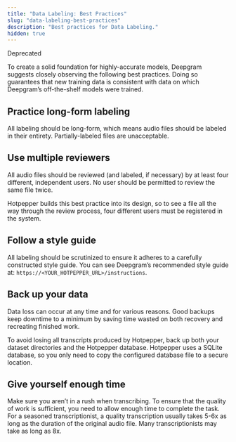 ```yaml
---
title: "Data Labeling: Best Practices"
slug: "data-labeling-best-practices"
description: "Best practices for Data Labeling."
hidden: true
---
```


<span class="dg-badge deprecated">Deprecated</span>

To create a solid foundation for highly-accurate models, Deepgram suggests closely observing the following best practices. Doing so guarantees that new training data is consistent with data on which Deepgram’s off-the-shelf models were trained.

## Practice long-form labeling

All labeling should be long-form, which means audio files should be labeled in their entirety. Partially-labeled files are unacceptable.

## Use multiple reviewers

All audio files should be reviewed (and labeled, if necessary) by at least four different, independent users. No user should be permitted to review the same file twice.

Hotpepper builds this best practice into its design, so to see a file all the way through the review process, four different users must be registered in the system.

## Follow a style guide

All labeling should be scrutinized to ensure it adheres to a carefully constructed style guide. You can see Deepgram’s recommended style guide at: `https://<YOUR_HOTPEPPER_URL>/instructions`.

## Back up your data

Data loss can occur at any time and for various reasons. Good backups keep downtime to a minimum by saving time wasted on both recovery and recreating finished work.

To avoid losing all transcripts produced by Hotpepper, back up both your dataset directories and the Hotpepper database. Hotpepper uses a SQLite database, so you only need to copy the configured database file to a secure location.

## Give yourself enough time

Make sure you aren’t in a rush when transcribing. To ensure that the quality of work is sufficient, you need to allow enough time to complete the task. For a seasoned transcriptionist, a quality transcription usually takes 5-6x as long as the duration of the original audio file. Many transcriptionists may take as long as 8x.
